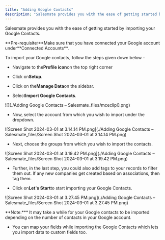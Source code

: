 ```yaml
---
title: "Adding Google Contacts"
description: "Salesmate provides you with the ease of getting started by importing your Google Contacts."
---
```


Salesmate provides you with the ease of getting started by importing your Google Contacts.

<Note>
  **Pre-requisite:**Make sure that you have connected your Google account
  under**Connected Accounts**.
</Note>

To import your Google contacts, follow the steps given down below -

- Navigate to the**Profile icon**on the top right corner

- Click on**Setup**.

- Click on the**Manage Data**on the sidebar.

- Select**Import Google Contacts**.

![](./Adding Google Contacts – Salesmate_files/mceclip0.png)

- Now, select the account from which you wish to import under the dropdown.

![Screen Shot 2024-03-01 at 3.14.14 PM.png](./Adding Google Contacts – Salesmate_files/Screen Shot 2024-03-01 at 3.14.14 PM.png)

- Next, choose the groups from which you wish to import the contacts.

![Screen Shot 2024-03-01 at 3.19.42 PM.png](./Adding Google Contacts – Salesmate_files/Screen Shot 2024-03-01 at 3.19.42 PM.png)

- Further, in the last step, you could also add tags to your records to filter them out. If any new companies get created based on associations, then tag them.

- Click on**Let's Start**to start importing your Google Contacts.

![Screen Shot 2024-03-01 at 3.27.45 PM.png](./Adding Google Contacts – Salesmate_files/Screen Shot 2024-03-01 at 3.27.45 PM.png)

<Note>
**Note:***   It may take a while for your Google contacts to be imported depending on the number of contacts in your Google account.

- You can map your fields while importing the Google Contacts which lets you import data to custom fields too.

</Note>
